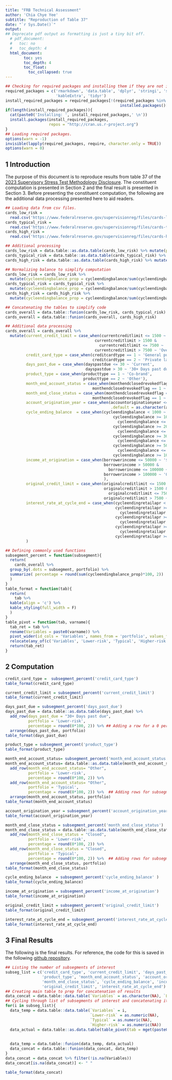 ```yaml
---
title: "FRB Technical Assessment"
author: 'Chia Chye Yee'
subtitle: "Reproduction of Table 37"
date: "`r Sys.Date()`"
output: 
## Deprecate pdf output as formatting is just a tiny bit off. 
  # pdf_document: 
  #   toc: no
  #   toc_depth: 4
  html_document:
        toc: yes
        toc_depth: 4
        toc_float:
          toc_collapsed: true
---
```

```r
## Checking for required packages and installing them if they are not installed.
required_packages = c('rmarkdown', 'data.table', 'dplyr', 'stringi', 'stringr', 
                      'kableExtra', 'tidyr')
install_required_packages = required_packages[!(required_packages %in% 
                                                  installed.packages()[,'Package'])]
if(length(install_required_packages)){
  cat(paste0('Installing: ', install_required_packages,' \n'))
  install.packages(install_required_packages, 
                   repos = "http://cran.us.r-project.org")
}
## Loading required packages.
options(warn = -1)
invisible(lapply(required_packages, require, character.only = TRUE))
options(warn = 0)
```

## 1 Introduction

The purpose of this document is to reproduce results from table 37 of the [2023 Supervisory Stress Test Methodology Disclosure](https://www.federalreserve.gov/publications/files/2023-june-supervisory-stress-test-methodology.pdf). The constituent computation is presented in Section 2 and the final result is presented in Section 3. Before presenting the constituent computation, the following are the additional data processing presented here to aid readers.

```r
## Loading data from csv files.
cards_low_risk = 
  read.csv('https://www.federalreserve.gov/supervisionreg/files/cards-low-risk-2023.csv')
cards_typical_risk = 
  read.csv('https://www.federalreserve.gov/supervisionreg/files/cards-typical-risk-2023.csv')
cards_high_risk = 
  read.csv('https://www.federalreserve.gov/supervisionreg/files/cards-high-risk-2023.csv')

## Additional processing
cards_low_risk = data.table::as.data.table(cards_low_risk) %>% mutate(portfolio = 'Lower-risk')
cards_typical_risk = data.table::as.data.table(cards_typical_risk) %>% mutate(portfolio = 'Typical')
cards_high_risk = data.table::as.data.table(cards_high_risk) %>% mutate(portfolio = 'Higher-risk')

## Normalizing balance to simplify computation
cards_low_risk = cards_low_risk %>% 
  mutate(cycleendingbalance_prop = cycleendingbalance/sum(cycleendingbalance))
cards_typical_risk = cards_typical_risk %>% 
  mutate(cycleendingbalance_prop = cycleendingbalance/sum(cycleendingbalance))
cards_high_risk = cards_high_risk %>% 
  mutate(cycleendingbalance_prop = cycleendingbalance/sum(cycleendingbalance))

## Concatenating the tables to simplify code
cards_overall = data.table::funion(cards_low_risk, cards_typical_risk)
cards_overall = data.table::funion(cards_overall, cards_high_risk)

## Additional data processing
cards_overall = cards_overall %>% 
  mutate(current_credit_limit = case_when(currentcreditlimit <= 1500 ~ '$1,500 and less',
                                       currentcreditlimit > 1500 & 
                                         currentcreditlimit <= 7500 ~ '$1,501–$7,500',
                                       currentcreditlimit > 7500 ~ 'Over $7,500'),
         credit_card_type = case_when(creditcardtype == 1 ~ 'General purpose',
                                      creditcardtype == 2 ~ 'Private label'),
         days_past_due = case_when(dayspastdue <= 30 ~ 'Current',
                                   dayspastdue > 30 ~ '30+ Days past due'),
         product_type = case_when(producttype == 1 ~ 'Co-brand',
                                  producttype == 2 ~ 'Other'),
         month_end_account_status = case_when(monthendclosedrevokedflag == 0 ~ 'Open and active',
                                      monthendclosedrevokedflag == 1 ~ 'Other'),
         month_end_close_status = case_when(monthendclosedrevokedflag == 0 ~ 'Not closed',
                                      monthendclosedrevokedflag == 1 ~ 'Closed'),
         account_origination_year = case_when(accountoriginationyear <= 2017 ~ '2017 and prior',
                                              .default = as.character(accountoriginationyear)),
         cycle_ending_balance  = case_when(cycleendingbalance < 1000 ~ 'Under $1,000',
                                               cycleendingbalance >= 1000 &
                                                 cycleendingbalance <= 1999 ~ '$1,000–$1,999',
                                               cycleendingbalance >= 2000 &
                                                 cycleendingbalance <= 2999 ~ '$2,000–$2,999',
                                               cycleendingbalance >= 3000 &
                                                 cycleendingbalance <= 4999 ~ '$3,000–$4,999',
                                               cycleendingbalance >= 5000 &
                                                 cycleendingbalance <= 9999 ~ '$5,000–$9,999',
                                               cycleendingbalance >= 10000 ~ '$10,000 and over'),
         income_at_origination = case_when(borrowerincome <= 50000 ~ '$50,000 and less',
                                           borrowerincome > 50000 &
                                             borrowerincome <= 100000 ~ '$50,001–$100,000',
                                           borrowerincome > 100000 ~ 'Over $100,000'
                                           ),
         original_credit_limit = case_when(originalcreditlimit <= 1500 ~ '$1,500 and less',
                                           originalcreditlimit > 1500 & 
                                             originalcreditlimit <= 7500 ~ '$1,501–$7,500',
                                           originalcreditlimit > 7500 ~ 'Over $7,500'),
         interest_rate_at_cycle_end = case_when(cycleendingretailapr < 12 ~ 'Under 12%',
                                                cycleendingretailapr >= 12 &
                                                  cycleendingretailapr <= 14.99 ~ '12%–14.99%',
                                                cycleendingretailapr >= 15 &
                                                  cycleendingretailapr <= 19.99 ~ '15%–19.99%',
                                                cycleendingretailapr >= 20 &
                                                  cycleendingretailapr <= 23.99 ~ '20%–23.99%',
                                                cycleendingretailapr >= 24 ~ '24% and over')
         )

## Defining commonly used functions
subsegment_percent = function(subsegment){
  return(
    cards_overall %>%
  group_by(.dots = subsegment, portfolio) %>% 
  summarize( percentage = round(sum(cycleendingbalance_prop)*100, 2))
  )
}
table_format = function(tab){
  return(
    tab %>%
  kable(align = 'c') %>%
  kable_styling(full_width = F)
  )
}
table_pivot = function(tab, varname){
  tab_ret = tab %>% 
  rename(Variables = paste0(varname)) %>% 
  pivot_wider(id_cols = 'Variables', names_from = 'portfolio', values_from = percentage) %>% 
  relocate(any_of(c('Variables', 'Lower-risk', 'Typical', 'Higher-risk')))
  return(tab_ret)
}
```

## 2 Computation

```r
credit_card_type =  subsegment_percent('credit_card_type')
table_format(credit_card_type)

current_credit_limit = subsegment_percent('current_credit_limit')
table_format(current_credit_limit)

days_past_due = subsegment_percent('days_past_due')
days_past_due = data.table::as.data.table(days_past_due) %>% 
  add_row(days_past_due = "30+ Days past due",
          portfolio = 'Lower-risk',
          percentage = round(0*100, 2)) %>% ## Adding a row for a 0 percent sub-group
  arrange(days_past_due, portfolio)
table_format(days_past_due)

product_type = subsegment_percent('product_type')
table_format(product_type)

month_end_account_status= subsegment_percent('month_end_account_status')
month_end_account_status= data.table::as.data.table(month_end_account_status) %>% 
  add_row(month_end_account_status= "Other",
          portfolio = 'Lower-risk',
          percentage = round(0*100, 2)) %>% 
  add_row(month_end_account_status= "Other",
          portfolio = 'Typical',
          percentage = round(0*100, 2)) %>%  ## Adding rows for subsegments with zeroes
  arrange(month_end_account_status, portfolio)
table_format(month_end_account_status)

account_origination_year = subsegment_percent('account_origination_year')
table_format(account_origination_year)

month_end_close_status = subsegment_percent('month_end_close_status')
month_end_close_status = data.table::as.data.table(month_end_close_status) %>% 
  add_row(month_end_close_status = "Closed",
          portfolio = 'Lower-risk',
          percentage = round(0*100, 2)) %>% 
  add_row(month_end_close_status = "Closed",
          portfolio = 'Typical',
          percentage = round(0*100, 2)) %>%  ## Adding rows for subsegments with zeroes
  arrange(month_end_close_status, portfolio)
table_format(month_end_close_status)

cycle_ending_balance  = subsegment_percent('cycle_ending_balance' )
table_format(cycle_ending_balance)

income_at_origination = subsegment_percent('income_at_origination')
table_format(income_at_origination)

original_credit_limit = subsegment_percent('original_credit_limit')
table_format(original_credit_limit)

interest_rate_at_cycle_end = subsegment_percent('interest_rate_at_cycle_end')
table_format(interest_rate_at_cycle_end)
```

## 3 Final Results

The following is the final results. For reference, the code for this is saved in the following [github repository](https://github.com/chye17/frb_technical).

```r
## Listing the number of subsegments of interest
subseg_list = c('credit_card_type', 'current_credit_limit', 'days_past_due', 
                'product_type', 'month_end_account_status', 'account_origination_year',
                'month_end_close_status', 'cycle_ending_balance', 'income_at_origination',
                'original_credit_limit', 'interest_rate_at_cycle_end')
## Creating main table to prep for concatenation of results
data_concat = data.table::data.table(`Variables` = as.character(NA), `Lower-risk` = as.numeric(NA), `Typical` = as.numeric(NA), `Higher-risk` = as.numeric(NA))
## Cycling through list of subsegments of interest and concatenating it to main table
for(i in subseg_list){
  data_temp = data.table::data.table(`Variables` = i, 
                                     `Lower-risk` = as.numeric(NA), 
                                     `Typical` = as.numeric(NA), 
                                     `Higher-risk` = as.numeric(NA))
  data_actual = data.table::as.data.table(table_pivot(tab = mget(paste0(i))[[1]], 
                                                                       varname = paste0(i)))
  
  data_temp = data.table::funion(data_temp, data_actual)
  data_concat = data.table::funion(data_concat, data_temp)
}
data_concat = data_concat %>% filter(!is.na(Variables))
data_concat[is.na(data_concat)] <- " "

table_format(data_concat)

```
